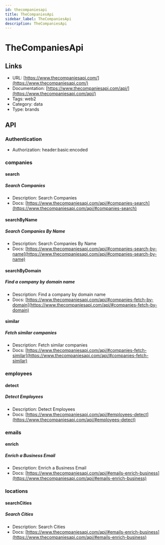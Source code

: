 ```yaml
---
id: thecompaniesapi
title: TheCompaniesApi
sidebar_label: TheCompaniesApi
description: TheCompaniesApi
---
```


# TheCompaniesApi

## Links

* URL: [https://www.thecompaniesapi.com/](https://www.thecompaniesapi.com/)
* Documentation: [https://www.thecompaniesapi.com/api/](https://www.thecompaniesapi.com/api/)
* Tags: web2
* Category: data
* Type: brands

## API

### Authentication

* Authorization: header:basic:encoded

### companies

#### search

##### Search Companies

* Description: Search Companies
* Docs: [https://www.thecompaniesapi.com/api/#companies-search](https://www.thecompaniesapi.com/api/#companies-search)

#### searchByName

##### Search Companies By Name

* Description: Search Companies By Name
* Docs: [https://www.thecompaniesapi.com/api/#companies-search-by-name](https://www.thecompaniesapi.com/api/#companies-search-by-name)

#### searchByDomain

##### Find a company by domain name

* Description: Find a company by domain name
* Docs: [https://www.thecompaniesapi.com/api/#companies-fetch-by-domain](https://www.thecompaniesapi.com/api/#companies-fetch-by-domain)

#### similar

##### Fetch similar companies

* Description: Fetch similar companies
* Docs: [https://www.thecompaniesapi.com/api/#companies-fetch-similar](https://www.thecompaniesapi.com/api/#companies-fetch-similar)

### employees

#### detect

##### Detect Employees

* Description: Detect Employees
* Docs: [https://www.thecompaniesapi.com/api/#employees-detect](https://www.thecompaniesapi.com/api/#employees-detect)

### emails

#### enrich

##### Enrich a Business Email

* Description: Enrich a Business Email
* Docs: [https://www.thecompaniesapi.com/api/#emails-enrich-business](https://www.thecompaniesapi.com/api/#emails-enrich-business)

### locations

#### searchCities

##### Search Cities

* Description: Search Cities
* Docs: [https://www.thecompaniesapi.com/api/#emails-enrich-business](https://www.thecompaniesapi.com/api/#emails-enrich-business)
